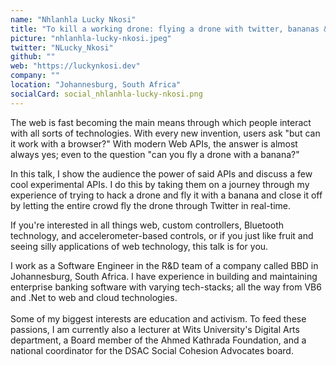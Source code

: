 ```yaml
---
name: "Nhlanhla Lucky Nkosi"
title: "To kill a working drone: flying a drone with twitter, bananas & Web APIs"
picture: "nhlanhla-lucky-nkosi.jpeg"
twitter: "NLucky_Nkosi"
github: ""
web: "https://luckynkosi.dev"
company: ""
location: "Johannesburg, South Africa"
socialCard: social_nhlanhla-lucky-nkosi.png
---
```



<Youtube
  src="2vg1tlvETt0"
  title="To kill a working drone: flying a drone with twitter, bananas & Web APIs"
/>

<Flickr
  title="Nhlanhla Lucky Nkosi at JSConf Budapest 2022"
  href="https://www.flickr.com/photos/jsconfbp/albums/72177720299687892"
  image="https://live.staticflickr.com/65535/52136010791_160f91e735_c.jpg"
/>

<p>
  The web is fast becoming the main means through which people interact with all sorts of technologies. With every new invention, users ask "but can it work with a browser?"  With modern Web APIs, the answer is almost always yes; even to the question "can you fly a drone with a banana?"
</p>
<p>
  In this talk, I show the audience the power of said APIs and discuss a few cool experimental APIs. I do this by taking them on a journey through my experience of trying to hack a drone and fly it with a banana and close it off by letting the entire crowd fly the drone through Twitter in real-time.
</p>
<p>
  If you're interested in all things web, custom controllers, Bluetooth technology, and accelerometer-based controls, or if you just like fruit and seeing silly applications of web technology, this talk is for you.
</p>


<p>
  I work as a Software Engineer in the R&D team of a company called BBD in Johannesburg, South Africa. I have experience in building and maintaining enterprise banking software with varying tech-stacks; all the way from VB6 and .Net to web and cloud technologies.
  <br /><br />
  Some of my biggest interests are education and activism. To feed these passions, I am currently also a lecturer at Wits University's Digital Arts department, a Board member of the Ahmed Kathrada Foundation, and a national coordinator for the DSAC Social Cohesion Advocates board.
</p>

